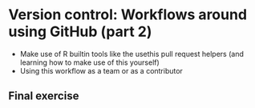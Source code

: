 # Version control: Workflows around using GitHub (part 2)

- Make use of R builtin tools like the usethis pull request helpers
  (and learning how to make use of this yourself)
- Using this workflow as a team or as a contributor



## Final exercise

<!-- NOTE: Preferably something linked to working towards completing the project assignments, maybe to be used as a milestone? -->


